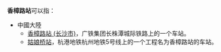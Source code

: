 '''香樟路站'''可以指：
* 中國大陸
** [[香樟路站_(长沙市)|香樟路站 (长沙市)]]，广铁集团长株潭城际铁路上的一个车站。
** [[姑娘桥站|姑娘桥站]]，杭港地铁杭州地铁5号线上的一个工程名为香樟路站的车站。

{{disambig|Cat=四字車站名消歧義}}
